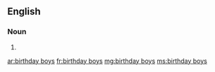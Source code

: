 ==English==

===Noun===
{{head|en|plural|head=[[birthday]] [[boy]]s}}

# {{plural of|birthday boy|lang=en}}

[[ar:birthday boys]]
[[fr:birthday boys]]
[[mg:birthday boys]]
[[ms:birthday boys]]